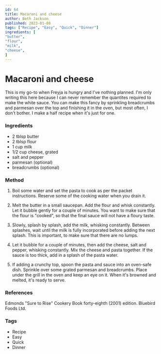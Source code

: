 ```yaml
---
id: 64
title: Macaroni and cheese
author: Beth Jackson
published: 2023-01-08
tags: ["Recipe", "Easy", "Quick", "Dinner"]
ingredients: [
"butter",
"flour",
"milk",
"cheese",
]
---
```


# Macaroni and cheese

<BlogTextWrapper>

This is my go-to when Freyja is hungry and I've nothing planned. I'm only writing this here because I can never remember the quantites required to make the white sauce. You can make this fancy by sprinkling breadcrumbs and parmesan over the top and finishing it in the oven, but most often, I don't bother. I make a half recipe when it's just for one.

</BlogTextWrapper>

<BlogTextWrapper>

### Ingredients

- 2 tblsp butter
- 2 tblsp flour
- 1 cup milk
- 1/2 cup cheese, grated
- salt and pepper
- parmesan (optional)
- breadcrumbs (optional)

</BlogTextWrapper>

<BlogTextWrapper>

### Method

1. Boil some water and set the pasta to cook as per the packet instructions. Reserve some of the cooking water when you drain it.

2. Melt the butter in a small saucepan. Add the flour and whisk constantly. Let it bubble gently for a couple of minutes. You want to make sure that the flour is "cooked", so that the final sauce will not have a floury taste.

3. Slowly, splash by splash, add the milk, whisking constantly. Between splashes, wait until the milk is fully incorporated before adding the next splash. This is important, to make sure that there are no lumps.

4. Let it bubble for a couple of minutes, then add the cheese, salt and pepper, whisking constantly. Mix the cheese and pasta together. If the sauce is too thick, add in a splash of the pasta water.

5. If adding a crunchy top, spoon the pasta and sauce into an oven-safe dish. Sprinkle over some grated parmesan and breadcrumbs. Place under the grill in the oven and keep an eye on it. When it's browned and melted, it's ready to serve.

</BlogTextWrapper>

<BlogTextWrapper>

### References

Edmonds "Sure to Rise" Cookery Book forty-eighth (2001) edition. Bluebird Foods Ltd.

</BlogTextWrapper>

<BlogTextWrapper>

### Tags

- Recipe
- Easy
- Quick
- Dinner

</BlogTextWrapper>
